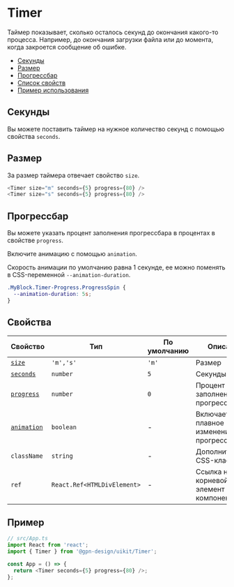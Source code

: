 
# Timer

Таймер показывает, сколько осталось секунд до окончания какого-то процесса.
Например, до окончания загрузки файла или до момента, когда закроется сообщение об ошибке.

- [Секунды](#секунды)
- [Размер](#размер)
- [Прогрессбар](#прогрессбар)
- [Список свойств](#свойства)
- [Пример использования](#пример)

## Секунды

Вы можете поставить таймер на нужное количество секунд с помощью свойства `seconds`.

<TimerExampleSeconds />

## Размер

За размер таймера отвечает свойство `size`.

<TimerExampleSize />

```ts
<Timer size="m" seconds={5} progress={80} />
<Timer size="s" seconds={5} progress={80} />
```


## Прогрессбар

Вы можете указать процент заполнения прогрессбара в процентах в свойстве `progress`.

Включите анимацию с помощью `animation`.

Скорость анимации по умолчанию равна 1 секунде, ее можно поменять в CSS-переменной `--animation-duration`.

```css
.MyBlock.Timer-Progress.ProgressSpin {
  --animation-duration: 5s;
}
```

## Свойства

<!-- props:start -->

| Свойство   | Тип                         | По умолчанию | Описание                                  |
| ---------- | --------------------------- | ------------ | ----------------------------------------- |
| [`size`](#размер)      | `'m','s'`                   | `'m'`        | Размер                                    |
| [`seconds`](#секунды)   | `number`                    | `5`          | Секунды                                   |
| [`progress`](#прогрессбар)  | `number`                    | `0`          | Процент заполнения прогрессбара           |
| [`animation`](#прогрессбар) | `boolean`                   | -            | Включает плавное изменение прогрессбара   |
| `className` | `string`                    | -            | Дополнительный CSS-класс                      |
| `ref`       | `React.Ref<HTMLDivElement>` | -            | Ссылка на корневой DOM-элемент этого компонента |

<!-- props:end -->

## Пример

```ts
// src/App.ts
import React from 'react';
import { Timer } from '@gpn-design/uikit/Timer';

const App = () => {
  return <Timer seconds={5} progress={80} />;
};
```
